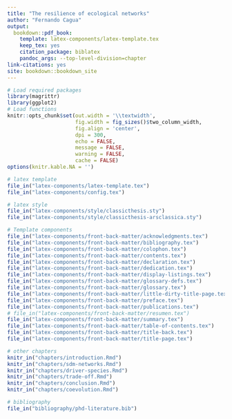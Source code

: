 ```yaml
--- 
title: "The resilience of ecological networks"
author: "Fernando Cagua"
output:
  bookdown::pdf_book:
    template: latex-components/latex-template.tex
    keep_tex: yes
    citation_package: biblatex
    pandoc_args: --top-level-division=chapter
link-citations: yes
site: bookdown::bookdown_site
---
```


```r
# Load required packages
library(magrittr)
library(ggplot2)
# Load functions
knitr::opts_chunk$set(out.width = '\\textwidth', 
                      fig.width = fig_sizes()$two_column_width,
                      fig.align = 'center',
                      dpi = 300,
                      echo = FALSE,
                      message = FALSE, 
                      warning = FALSE, 
                      cache = FALSE)
options(knitr.kable.NA = '')
```
 
```r

# latex template
file_in("latex-components/latex-template.tex")
file_in("latex-components/config.tex")

# latex style
file_in("latex-components/style/classicthesis.sty")
file_in("latex-components/style/classicthesis-arsclassica.sty")

# Template components
file_in("latex-components/front-back-matter/acknowledgments.tex")
file_in("latex-components/front-back-matter/bibliography.tex")
file_in("latex-components/front-back-matter/colophon.tex")
file_in("latex-components/front-back-matter/contents.tex")
file_in("latex-components/front-back-matter/declaration.tex")
file_in("latex-components/front-back-matter/dedication.tex")
file_in("latex-components/front-back-matter/display-listings.tex")
file_in("latex-components/front-back-matter/glossary-defs.tex")
file_in("latex-components/front-back-matter/glossary.tex")
file_in("latex-components/front-back-matter/little-dirty-title-page.tex")
file_in("latex-components/front-back-matter/preface.tex")
file_in("latex-components/front-back-matter/publications.tex")
# file_in("latex-components/front-back-matter/resumen.tex")
file_in("latex-components/front-back-matter/summary.tex")
file_in("latex-components/front-back-matter/table-of-contents.tex")
file_in("latex-components/front-back-matter/title-back.tex")
file_in("latex-components/front-back-matter/title-page.tex")

# other chapters
knitr_in("chapters/introduction.Rmd")
knitr_in("chapters/sdm-networks.Rmd")
knitr_in("chapters/driver-species.Rmd")
knitr_in("chapters/trade-off.Rmd")
knitr_in("chapters/conclusion.Rmd")
knitr_in("chapters/coevolution.Rmd")

# bibliography
file_in("bibliography/phd-literature.bib")
```



